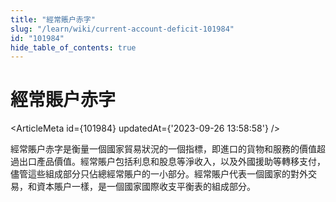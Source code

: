 ```yaml
---
title: "經常賬户赤字"
slug: "/learn/wiki/current-account-deficit-101984"
id: "101984"
hide_table_of_contents: true
---
```



# 經常賬户赤字

<ArticleMeta id={101984} updatedAt={'2023-09-26 13:58:58'} />
<div className='border-solid border-b border-t-0 my-4 border-[var(--ifm-color-gray-300)]' />

經常賬户赤字是衡量一個國家貿易狀況的一個指標，即進口的貨物和服務的價值超過出口產品價值。經常賬户包括利息和股息等淨收入，以及外國援助等轉移支付，儘管這些組成部分只佔總經常賬户的一小部分。經常賬户代表一個國家的對外交易，和資本賬户一樣，是一個國家國際收支平衡表的組成部分。
